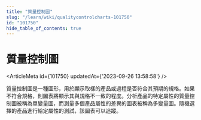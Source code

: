 ```yaml
---
title: "質量控制圖"
slug: "/learn/wiki/qualitycontrolcharts-101750"
id: "101750"
hide_table_of_contents: true
---
```



# 質量控制圖

<ArticleMeta id={101750} updatedAt={'2023-09-26 13:58:58'} />
<div className='border-solid border-b border-t-0 my-4 border-[var(--ifm-color-gray-300)]' />

質量控制圖是一種圖形，用於顯示取樣的產品或過程是否符合其預期的規格。如果不符合規格，則圖表將顯示其與規格不一致的程度。分析產品的特定屬性的質量控制圖被稱為單變量圖，而測量多個產品屬性的差異的圖表被稱為多變量圖。隨機選擇的產品進行給定屬性的測試，該圖表可以追蹤。
